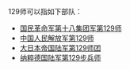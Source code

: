129师可以指如下部队：
*[[国民革命军第十八集团军第129师|国民革命军第十八集团军第129师]]
*[[中国人民解放军第129师|中国人民解放军第129师]]
*[[大日本帝国陆军第129师团|大日本帝国陆军第129师团]]
*[[纳粹德国陆军第129步兵师|纳粹德国陆军第129步兵师]]

{{Disambig|cat=组织机构消歧义}}